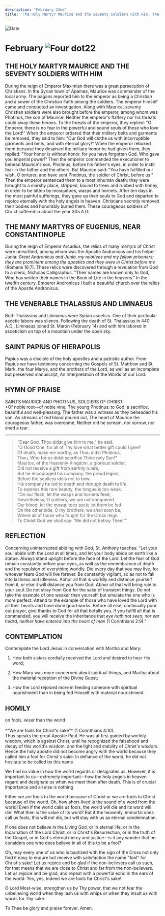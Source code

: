 ```yaml
---
description: 'February 22nd'
title: 'The Holy Martyr Maurice and the Seventy Soldiers with Him, the Many Martyrs of Eugenius, Venerable Thalassius, and Limnaeus, St. Papius of Hierapolis'
---
```


<RunningHead />
<Image src="/title-imprint.png" height={68} width={50} alt="Date" className="title-imprint"/>

# <div id="date">February <Image className="four-dot" src="/four-dot.png" height={15} width={15} alt="Four dot" />22</div>

## THE HOLY MARTYR MAURICE AND THE SEVENTY SOLDIERS WITH HIM

During the reign of Emperor Maximian there was a great persecution of Christians. In the Syrian town of Apamea, Maurice was commander of the local army. The pagans reported him to the emperor as being a Christian and a sower of the Christian Faith among the soldiers. The emperor himself came and conducted an investigation. Along with Maurice, seventy Christian soldiers were also brought before the emperor, among whom was Photinus, the son of Maurice. Neither the emperor's flattery nor his threats could sway these heroes. To the threats of the emperor, they replied: "O Emperor, there is no fear in the powerful and sound souls of those who love the Lord!" When the emperor ordered that their military belts and garments be removed, they said to him: "Our God will clothe us with incorruptible garments and belts, and with eternal glory!" When the emperor rebuked them because they despised the military honor he had given them, they replied: "Your honor is without honor, for you have forgotten God, Who gave you imperial power!" Then the emperor commanded the executioner to behead Maurice's son, Photinus, before his father's eyes, in order to instill fear in the father and the others. But Maurice said: "You have fulfilled our wish, O torturer, and have sent Photinus, the soldier of Christ, before us." Then the emperor sentenced them to a most inhuman death: they were brought to a marshy place, stripped, bound to trees and rubbed with honey, in order to be bitten by mosquitoes, wasps and hornets. After ten days in the most painful sufferings, they gave up their souls to God and departed to rejoice eternally with the holy angels in heaven. Christians secretly removed their bodies and honorably buried them. These courageous soldiers of Christ suffered in about the year 305 A.D.

## THE MANY MARTYRS OF EUGENIUS, NEAR CONSTANTINOPLE

During the reign of Emperor Arcadius, the relics of many martyrs of Christ were unearthed, among whom was the Apostle Andronicus and his helper Junia: *Great Andronicus and Junia, my relatives and my fellow prisoners; they are prominent among the apostles and they were in Christ before me* (Romans 16:7). These relics were discovered through a revelation from God to a cleric, Nicholas Calligraphus. "Their names are known only to God, Who has written their names in the Book of Life in the heavens." In the twelfth century, Emperor Andronicus I built a beautiful church over the relics of the Apostle Andronicus.

## THE VENERABLE THALASSIUS AND LIMNAEUS

Both Thalassius and Limnaeus were Syrian ascetics. One of their particular ascetic labors was silence. Following the death of St. Thalassius in 440 A.D., Limnaeus joined St. Maron (February 14) and with him labored in asceticism on top of a mountain under the open sky.

## SAINT PAPIUS OF HIERAPOLIS

Papius was a disciple of the holy apostles and a patristic author. From Papius we have testimony concerning the Gospels of St. Matthew and St. Mark, the four Marys, and the brothers of the Lord, as well as an incomplete but preserved manuscript, An Interpretation of the Words of our Lord.


## HYMN OF PRAISE
<div style={{textAlign:'center', color:'crimson', fontWeight:'bold'}}>
SAINTS MAURICE AND PHOTINUS, SOLDIERS OF CHRIST
</div>
>Of noble root—of noble vine,  
The young Photinus: to God, a sacrifice, beautiful and well-pleasing.  
The father was a witness as they beheaded his son.  
As streams of red blood poured out,  
The heart of Maurice the courageous father, was overcome;  
Neither did he scream, nor sorrow, nor shed a tear.  

---------------

>"Dear God, Thou didst give him to me," he said.  
"O Good One, for all of Thy love what better gift could I give?  
Of death, make me worthy, as Thou didst Photinus,  
Thou, Who for us didst sacrifice Thine only Son!"  
Maurice, of the Heavenly Kingdom, a glorious soldier,  
Did not receive a gift from earthly rulers,  
But he encouraged his company, the proud legion,  
Before the soulless idols not to bow.  
His company he led to death and through death to life.  
To express this rare beauty, the tongue is too weak.  
"On our flesh, let the wasps and hornets feed;  
Nevertheless, O soldiers, we are not conquered.  
Our blood, let the mosquitoes suck; let them be fed.  
On the other side, O my brothers, we shall soon be,  
Where all of those who fought for the Cross reign.  
To Christ God we shall say: 'We did not betray Thee!'"  
 

## REFLECTION

Concerning uninterrupted abiding with God, St. Anthony teaches: "Let your soul abide with the Lord at all times, and let your body abide on earth like a statue. Always stand upright before the face of the Lord. Let the fear of God remain constantly before your eyes, as well as the remembrance of death and the repulsion of everything worldly. Die every day that you may live, for whoever fears God will live forever. Be constantly vigilant, so as not to fall into laziness and idleness. Abhor all that is worldly and distance yourself from it, or else it will distance you from God. Abhor all that will bring ruin to your soul. Do not stray from God for the sake of transient things. Do not take the example of one weaker than yourself, but emulate the one who is more perfect.  Attend to the example of those who have loved the Lord with all their hearts and have done good works. Before all else, continually pour out prayer, give thanks to God for all that befalls you. If you fulfill all that is commanded, you will receive the inheritance that *eye hath not seen, nor ear heard, neither have entered into the heart of man* (1 Corinthians 2:9)."


## CONTEMPLATION

Contemplate the Lord Jesus in conversation with Martha and Mary:

1. How both sisters cordially received the Lord and desired to hear His word;

2. How Mary was more concerned about spiritual things, and Martha about the material reception of the Divine Guest;

3. How the Lord rejoiced more in feeding someone with spiritual nourishment than in being fed Himself with material nourishment.


## HOMILY
<div style={{textAlign:'center', color:'crimson', fontWeight:'bold'}}>
on fools, wiser than the world
</div><br />
<div style={{textAlign:'right'}}>
*"We are fools for Christ's sake"* (1 Corinthians 4:10).
</div>
Thus speaks the great Apostle Paul. He was at first guided by worldly wisdom, which is against Christ, until he recognized the falsehood and decay of this world's wisdom, and the light and stability of Christ's wisdom. Hence the holy apostle did not become angry with the world because they called him a fool for Christ's sake. In defiance of the world, he did not hesitate to be called by this name.

We find no value in how the world regards or designates us. However, it is important to us—extremely important—how the holy angels in heaven regard and designate us when we meet them after death. This is of crucial importance and all else is nothing.

Either we are fools to the world because of Christ or we are fools to Christ because of the world. Oh, how short-lived is the sound of a word from the world! Even if the world calls us fools, the world will die and its word will die! What then is the value of its word? But if the heavenly, immortal ones call us fools, this will not die, but will stay with us as eternal condemnation.

If one does not believe in the Living God, or in eternal life, or in the Incarnation of the Lord Christ, or in Christ's Resurrection, or in the truth of the Gospel, or in God's eternal mercy and justice—is it any wonder that he considers one who does believe in all of this to be a fool?

Oh, may every one of us who is baptized with the sign of the Cross not only find it easy to endure but receive with satisfaction the name "fool" for Christ's sake! Let us rejoice and be glad if the non-believers call us such, for that means that we are close to Christ and far from the non-believers. Let us rejoice and be glad, and repeat with a powerful echo in the ears of the world: Yes, yes, indeed we are fools for Christ's sake!

O Lord Most-wise, strengthen us by Thy power, that we not fear the unbelieving world when they lash us with whips or when they insult us with words for Thy sake.

To Thee be glory and praise forever. Amen.